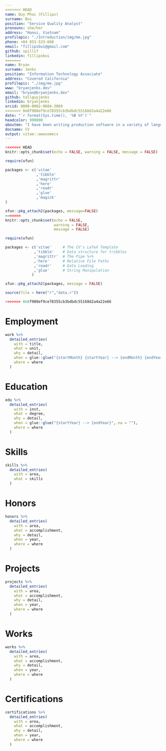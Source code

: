 ```yaml
---
<<<<<<< HEAD
name: Quy Phuc (Fillips)
surname: Bui
position: "Service Quality Analyst"
pronouns: she/her
address: "Hanoi, Vietnam"
profilepic: "./Introduction/img/me.jpg"
phone: +84 853-533-668
email: "fillipsbui@gmail.com"
github: spillif
linkedin: fillipsbui
=======
name: Bryan
surname: Jenks
position: "Information Technology Associate"
address: "Covered California"
profilepic: "./img/me.jpg"
www: "bryanjenks.dev"
email: "bryan@bryanjenks.dev"
github: tallguyjenks
linkedin: bryanjenks
orcid: 0000-0002-9604-3069
>>>>>>> 0e8f980ef9ce78355cb3bdbdc55168d2a4a22e66
date: "`r format(Sys.time(), '%B %Y')`"
headcolor: 990000
aboutme: "I have been writing production software in a variety of languages for over 5 years for various California State Government Agencies. I have a deep driven passion for software, automation, and data Engineering. This very CV was even compiled with code."
docname: CV
output: vitae::awesomecv
---
```


```r
<<<<<<< HEAD
knitr::opts_chunk$set(echo = FALSE, warning = FALSE, message = FALSE)

require(xfun)

packages <- c('vitae'
              ,'tibble'
              ,'magrittr'
              ,'here'
              ,'readr'
              ,'glue'
              ,'magick'
)

xfun::pkg_attach2(packages, message=FALSE)
=======
knitr::opts_chunk$set(echo = FALSE,
                      warning = FALSE,
                      message = FALSE)

require(xfun)

packages <- c('vitae'     # The CV's LaTeX Template
             ,'tibble'    # Data structure for tribbles
             ,'magrittr'  # The Pipe %>%
             ,'here'      # Relative File Paths
             ,'readr'     # Data Loading
             ,'glue'      # String Manipulation
            )

xfun::pkg_attach2(packages, message = FALSE)

source(file = here("r","data.r"))

>>>>>>> 0e8f980ef9ce78355cb3bdbdc55168d2a4a22e66
```

# Employment

```r

work %>%
  detailed_entries(
    with = title,
    what = unit,
    why = detail,
    when = glue::glue("{startMonth} {startYear} --> {endMonth} {endYear}",.na = ""),
    where = where
  )

```

# Education

```r

edu %>%
  detailed_entries(
    with = inst,
    what = degree,
    why = detail,
    when = glue::glue("{startYear} --> {endYear}",.na = ""),
    where = where
  )

```

# Skills

```r

skills %>%
  detailed_entries(
    with = area,
    what = skills
  )

```

# Honors

```r

honors %>%
  detailed_entries(
    with = area,
    what = accomplishment,
    why = detail,
    when = year,
    where = where
  )

```

# Projects

```r

projects %>%
  detailed_entries(
    with = area,
    what = accomplishment,
    why = detail,
    when = year,
    where = where
  )

```

# Works

```r

works %>%
  detailed_entries(
    with = area,
    what = accomplishment,
    why = detail,
    when = year,
    where = where
  )

```

\pagebreak

# Certifications

```r

certifications %>%
  detailed_entries(
    with = area,
    what = accomplishment,
    why = detail,
    when = year,
    where = where
  )

```
